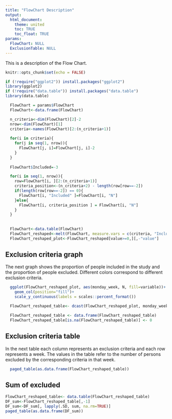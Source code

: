 ```yaml
---
title: "FlowChart Description"
output: 
  html_document:
    theme: united
    toc: TRUE
    toc_float: TRUE
params:
  FlowChart: NULL
  ExclusionTable: NULL
---
```


This is a description of the Flow Chart.


```r
knitr::opts_chunk$set(echo = FALSE)
```


```r
if (!require("ggplot2")) install.packages("ggplot2") 
library(ggplot2)
if (!require("data.table")) install.packages("data.table")
library(data.table)
```

```r
  FlowChart = params$FlowChart
  FlowChart<-data.frame(FlowChart)

  n_criteria<-dim(FlowChart)[2]-2
  nrow<-dim(FlowChart)[1]
  criteria<-names(FlowChart)[2:(n_criteria+1)]
  
  for(i in criteria){
    for(j in seq(1, nrow)){
      FlowChart[j, i]=FlowChart[j, i]-2
    }
  }
  
  FlowChart$Included=-3

  for(i in seq(1, nrow)){
    row=FlowChart[i, ][2:(n_criteria+1)]
    criteria_position<-(n_criteria+2) - length(row[row==-2])
    if(length(row[row==-2]) == 0){
      FlowChart[i, "Included" ]=FlowChart[i, "N"] 
    }else{
      FlowChart[i, criteria_position ] = FlowChart[i, "N"]
    }
  }
  
  
  FlowChart<-data.table(FlowChart)
  FlowChart_reshaped<-melt(FlowChart, measure.vars = c(criteria, "Included") )
  FlowChart_reshaped_plot<-FlowChart_reshaped[value>=0,][,-"value"]
```

## Exclusion criteria graph

The next graph shows the proportion of people included in the study and the proportion of people excluded. 
Different colors correspond to different exclusion criteria. 
<br>
```r
  ggplot(FlowChart_reshaped_plot, aes(monday_week, N, fill=variable))+
    geom_col(position="fill")+
    scale_y_continuous(labels = scales::percent_format())
```


```r
  FlowChart_reshaped_table<- dcast(FlowChart_reshaped_plot, monday_week~variable, value.var = "N" )

  FlowChart_reshaped_table <- data.frame(FlowChart_reshaped_table)
  FlowChart_reshaped_table[is.na(FlowChart_reshaped_table)] <- 0

```


## Exclusion criteria table

In the next table each column represents an exclusion criteria and each row represents a week. 
The values in the table refer to the number of persons excluded by the corresponding criteria in that week.
<br>
```r
  paged_table(as.data.frame(FlowChart_reshaped_table))
```


## Sum of excluded
```r
FlowChart_reshaped_table<- data.table(FlowChart_reshaped_table)
DF_sum<-FlowChart_reshaped_table[,-1]
DF_sum<-DF_sum[, lapply(.SD, sum, na.rm=TRUE)]
paged_table(as.data.frame(DF_sum))

```
